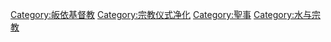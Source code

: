 {{Catmore}}
{{Commonscat|Baptism}}

[[Category:皈依基督教|Category:皈依基督教]]
[[Category:宗教仪式净化|Category:宗教仪式净化]]
[[Category:聖事|Category:聖事]]
[[Category:水与宗教|Category:水与宗教]]